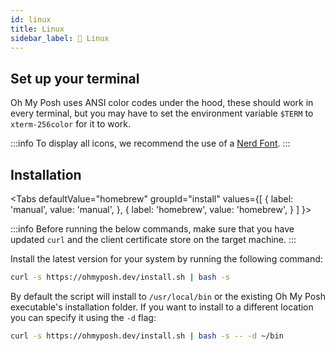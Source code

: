 ```yaml
---
id: linux
title: Linux
sidebar_label: 🐧 Linux
---
```



## Set up your terminal

Oh My Posh uses ANSI color codes under the hood, these should work in every
terminal, but you may have to set the environment variable `$TERM` to
`xterm-256color` for it to work.

:::info To display all icons, we recommend the use of a [Nerd Font][fonts]. :::

## Installation

<Tabs
  defaultValue="homebrew"
  groupId="install"
  values={[
    { label: 'manual', value: 'manual', },
    { label: 'homebrew', value: 'homebrew', }
  ]
}>
<TabItem value="manual">

:::info Before running the below commands, make sure that you have updated
`curl` and the client certificate store on the target machine. :::

Install the latest version for your system by running the following command:

```bash
curl -s https://ohmyposh.dev/install.sh | bash -s
```

By default the script will install to `/usr/local/bin` or the existing Oh My
Posh executable's installation folder. If you want to install to a different
location you can specify it using the `-d` flag:

```bash
curl -s https://ohmyposh.dev/install.sh | bash -s -- -d ~/bin
```

</TabItem>
<TabItem value="homebrew">

<InstallHomebrew />

</TabItem>
</Tabs>

<Next />

[fonts]: /docs/installation/fonts
